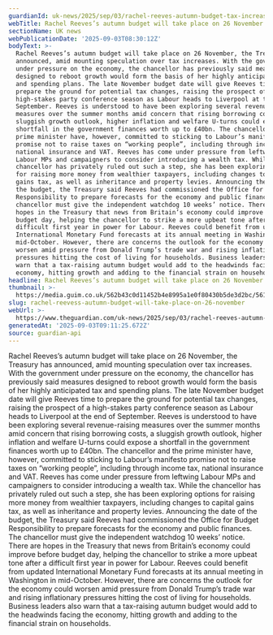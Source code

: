 ```yaml
---
guardianId: uk-news/2025/sep/03/rachel-reeves-autumn-budget-tax-increases
webTitle: Rachel Reeves’s autumn budget will take place on 26 November
sectionName: UK news
webPublicationDate: '2025-09-03T08:30:12Z'
bodyText: >-
  Rachel Reeves’s autumn budget will take place on 26 November, the Treasury has
  announced, amid mounting speculation over tax increases. With the government
  under pressure on the economy, the chancellor has previously said measures
  designed to reboot growth would form the basis of her highly anticipated tax
  and spending plans. The late November budget date will give Reeves time to
  prepare the ground for potential tax changes, raising the prospect of a
  high-stakes party conference season as Labour heads to Liverpool at the end of
  September. Reeves is understood to have been exploring several revenue-raising
  measures over the summer months amid concern that rising borrowing costs, a
  sluggish growth outlook, higher inflation and welfare U-turns could expose a
  shortfall in the government finances worth up to £40bn. The chancellor and the
  prime minister have, however, committed to sticking to Labour’s manifesto
  promise not to raise taxes on “working people”, including through income tax,
  national insurance and VAT. Reeves has come under pressure from leftwing
  Labour MPs and campaigners to consider introducing a wealth tax. While the
  chancellor has privately ruled out such a step, she has been exploring options
  for raising more money from wealthier taxpayers, including changes to capital
  gains tax, as well as inheritance and property levies. Announcing the date of
  the budget, the Treasury said Reeves had commissioned the Office for Budget
  Responsibility to prepare forecasts for the economy and public finances. The
  chancellor must give the independent watchdog 10 weeks’ notice. There are
  hopes in the Treasury that news from Britain’s economy could improve before
  budget day, helping the chancellor to strike a more upbeat tone after a
  difficult first year in power for Labour. Reeves could benefit from updated
  International Monetary Fund forecasts at its annual meeting in Washington in
  mid-October. However, there are concerns the outlook for the economy could
  worsen amid pressure from Donald Trump’s trade war and rising inflationary
  pressures hitting the cost of living for households. Business leaders also
  warn that a tax-raising autumn budget would add to the headwinds facing the
  economy, hitting growth and adding to the financial strain on households.
headline: Rachel Reeves’s autumn budget will take place on 26 November
thumbnail: >-
  https://media.guim.co.uk/562b43c0d11452b4e8995a1e0f80430b5de3d2bc/561_0_4511_3610/500.jpg
slug: rachel-reevess-autumn-budget-will-take-place-on-26-november
webUrl: >-
  https://www.theguardian.com/uk-news/2025/sep/03/rachel-reeves-autumn-budget-tax-increases
generatedAt: '2025-09-03T09:11:25.672Z'
source: guardian-api
---
```

Rachel Reeves’s autumn budget will take place on 26 November, the Treasury has announced, amid mounting speculation over tax increases. With the government under pressure on the economy, the chancellor has previously said measures designed to reboot growth would form the basis of her highly anticipated tax and spending plans. The late November budget date will give Reeves time to prepare the ground for potential tax changes, raising the prospect of a high-stakes party conference season as Labour heads to Liverpool at the end of September. Reeves is understood to have been exploring several revenue-raising measures over the summer months amid concern that rising borrowing costs, a sluggish growth outlook, higher inflation and welfare U-turns could expose a shortfall in the government finances worth up to £40bn. The chancellor and the prime minister have, however, committed to sticking to Labour’s manifesto promise not to raise taxes on “working people”, including through income tax, national insurance and VAT. Reeves has come under pressure from leftwing Labour MPs and campaigners to consider introducing a wealth tax. While the chancellor has privately ruled out such a step, she has been exploring options for raising more money from wealthier taxpayers, including changes to capital gains tax, as well as inheritance and property levies. Announcing the date of the budget, the Treasury said Reeves had commissioned the Office for Budget Responsibility to prepare forecasts for the economy and public finances. The chancellor must give the independent watchdog 10 weeks’ notice. There are hopes in the Treasury that news from Britain’s economy could improve before budget day, helping the chancellor to strike a more upbeat tone after a difficult first year in power for Labour. Reeves could benefit from updated International Monetary Fund forecasts at its annual meeting in Washington in mid-October. However, there are concerns the outlook for the economy could worsen amid pressure from Donald Trump’s trade war and rising inflationary pressures hitting the cost of living for households. Business leaders also warn that a tax-raising autumn budget would add to the headwinds facing the economy, hitting growth and adding to the financial strain on households.
